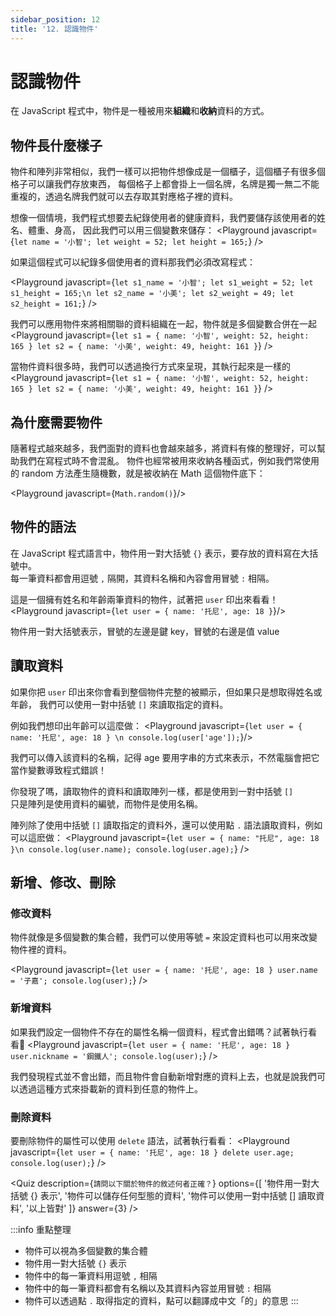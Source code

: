 ```yaml
---
sidebar_position: 12
title: '12. 認識物件'
---
```


# 認識物件
在 JavaScript 程式中，物件是一種被用來**組織**和**收納**資料的方式。

## 物件長什麼樣子
物件和陣列非常相似，我們一樣可以把物件想像成是一個櫃子，這個櫃子有很多個格子可以讓我們存放東西，
每個格子上都會掛上一個名牌，名牌是獨一無二不能重複的，透過名牌我們就可以去存取其對應格子裡的資料。

想像一個情境，我們程式想要去紀錄使用者的健康資料，我們要儲存該使用者的姓名、體重、身高，
因此我們可以用三個變數來儲存：
<Playground javascript={`
let name = '小智';
let weight = 52;
let height = 165;
`} />

如果這個程式可以紀錄多個使用者的資料那我們必須改寫程式：

<Playground javascript={`
let s1_name = '小智';
let s1_weight = 52;
let s1_height = 165;\n
let s2_name = '小美';
let s2_weight = 49;
let s2_height = 161;
`} />

我們可以應用物件來將相關聯的資料組織在一起，物件就是多個變數合併在一起
<Playground javascript={`
let s1 = { name: '小智', weight: 52, height: 165 }
let s2 = { name: '小美', weight: 49, height: 161 }
`} />

當物件資料很多時，我們可以透過換行方式來呈現，其執行起來是一樣的
<Playground javascript={`
let s1 = {
  name: '小智',
  weight: 52,
  height: 165
}
let s2 = {
  name: '小美',
  weight: 49,
  height: 161
}
`} />

## 為什麼需要物件
隨著程式越來越多，我們面對的資料也會越來越多，將資料有條的整理好，可以幫助我們在寫程式時不會混亂。
物件也經常被用來收納各種函式，例如我們常使用的 random 方法產生隨機數，就是被收納在 Math 這個物件底下：

<Playground javascript={`Math.random()`}/>

## 物件的語法
在 JavaScript 程式語言中，物件用一對大括號 `{}` 表示，要存放的資料寫在大括號中。<br/>
每一筆資料都會用逗號 `,` 隔開，其資料名稱和內容會用冒號 `:` 相隔。

這是一個擁有姓名和年齡兩筆資料的物件，試著把 `user` 印出來看看！
<Playground javascript={`
let user = { name: '托尼', age: 18 }
`}/>

物件用一對大括號表示，冒號的左邊是鍵 key，冒號的右邊是值 value

## 讀取資料
如果你把 `user` 印出來你會看到整個物件完整的被顯示，但如果只是想取得姓名或年齡，
我們可以使用一對中括號 `[]` 來讀取指定的資料。

例如我們想印出年齡可以這麼做：
<Playground javascript={`
let user = { name: '托尼', age: 18 } \n
console.log(user['age']);
`}/>

我們可以傳入該資料的名稱，記得 age 要用字串的方式來表示，不然電腦會把它當作變數導致程式錯誤！

你發現了嗎，讀取物件的資料和讀取陣列一樣，都是使用到一對中括號 `[]` <br/>
只是陣列是使用資料的編號，而物件是使用名稱。

陣列除了使用中括號 `[]` 讀取指定的資料外，還可以使用點 `.` 語法讀取資料，例如可以這麽做：
<Playground javascript={`
let user = { name: "托尼", age: 18 }\n
console.log(user.name);
console.log(user.age);
`} />

## 新增、修改、刪除

### 修改資料
物件就像是多個變數的集合體，我們可以使用等號 `=` 來設定資料也可以用來改變物件裡的資料。

<Playground javascript={`
let user = { name: '托尼', age: 18 }
user.name = '子嘉';
console.log(user);
`} />

### 新增資料
如果我們設定一個物件不存在的屬性名稱一個資料，程式會出錯嗎？試著執行看看
<Playground javascript={`
let user = { name: '托尼', age: 18 }
user.nickname = '鋼鐵人';
console.log(user);
`} />

我們發現程式並不會出錯，而且物件會自動新增對應的資料上去，也就是說我們可以透過這種方式來掛載新的資料到任意的物件上。

### 刪除資料
要刪除物件的屬性可以使用 `delete` 語法，試著執行看看：
<Playground javascript={`
let user = { name: '托尼', age: 18 }
delete user.age;
console.log(user);
`} />

<Quiz
    description={`請問以下關於物件的敘述何者正確？`}
    options={[
        '物件用一對大括號 {} 表示',
        '物件可以儲存任何型態的資料',
        '物件可以使用一對中括號 [] 讀取資料',
        '以上皆對'
    ]}
  answer={3}
/>

:::info 重點整理
* 物件可以視為多個變數的集合體
* 物件用一對大括號 `{}` 表示
* 物件中的每一筆資料用逗號 `,` 相隔
* 物件中的每一筆資料都會有名稱以及其資料內容並用冒號 `:` 相隔
* 物件可以透過點 `.` 取得指定的資料，點可以翻譯成中文「的」的意思
:::
